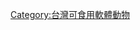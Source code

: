 {{cite journal
 |url=http://shell.sinica.edu.tw/chinese/documentquery_c.php?No=200054
 |last1=Ho |first1=T. Y. |authorlink1=何通澐
 |year=1963
 |title=A list of Edible Mollusks of Taiwan
 |trans-title=台灣可食用軟體動物列表
 |journal=台大漁業生物試驗所研究報告（Reports on the Institute of Fisheries Biology, National Taiwan University） 
 |volume=1 |issue=3 |pages=42-47
 |publisher=[[國立台灣大學]]漁業生物試驗所
 |access-date=2017-03-11 |language=zh-hant }}
[[Category:台灣可食用軟體動物]]